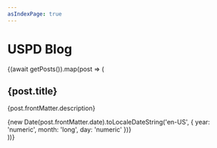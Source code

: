 ```yaml
---
asIndexPage: true
---
```


# USPD Blog

{(await getPosts()).map(post => (
  <div key={post.route} className="mt-8 border-b border-border pb-8 last:mb-0 last:border-b-0 last:pb-0">
    <h2 className="text-2xl font-bold">
      <Link href={post.route}>{post.title}</Link>
    </h2>
    <p className="text-muted-foreground mt-2">{post.frontMatter.description}</p>
    <time dateTime={post.frontMatter.date} className="text-sm text-muted-foreground mt-2 block">
      {new Date(post.frontMatter.date).toLocaleDateString('en-US', {
        year: 'numeric',
        month: 'long',
        day: 'numeric'
      })}
    </time>
  </div>
))}
